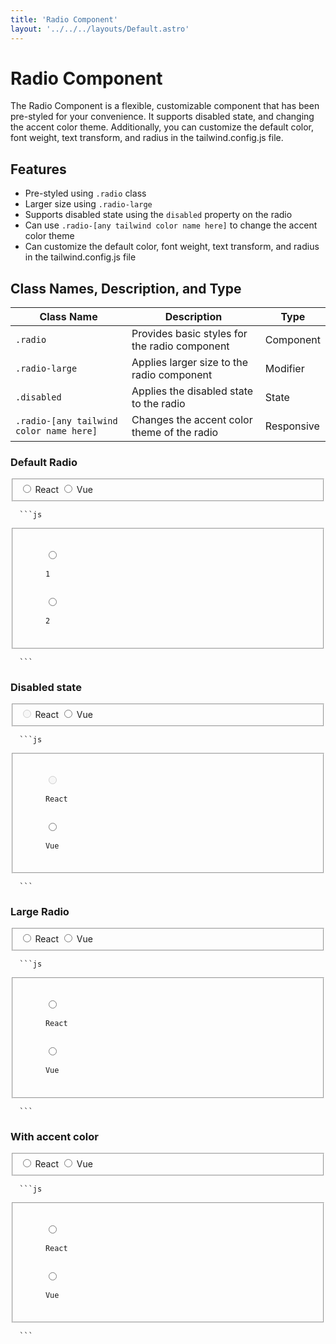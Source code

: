 ```yaml
---
title: 'Radio Component'
layout: '../../../layouts/Default.astro'
---
```



# Radio Component

The Radio Component is a flexible, customizable component that has been pre-styled for your convenience. It supports disabled state, and changing the accent color theme. Additionally, you can customize the default color, font weight, text transform, and radius in the tailwind.config.js file.

## Features

- Pre-styled using `.radio` class
- Larger size using `.radio-large`
- Supports disabled state using the `disabled` property on the radio
- Can use `.radio-[any tailwind color name here]` to change the accent color theme
- Can customize the default color, font weight, text transform, and radius in the tailwind.config.js file

## Class Names, Description, and Type

| Class Name                              | Description                                   | Type       |
| --------------------------------------- | --------------------------------------------- | ---------- |
| `.radio`                                | Provides basic styles for the radio component | Component  |
| `.radio-large`                          | Applies larger size to the radio component    | Modifier   |
| `.disabled`                             | Applies the disabled state to the radio       | State      |
| `.radio-[any tailwind color name here]` | Changes the accent color theme of the radio   | Responsive |

### Default Radio

<Preview>
  <fieldset>
    <label for='1' class='radio'>
      <input id='1' name='name' type='radio' />
      <span class='radio-input'></span>
      <span class='text-label'>React</span>
    </label>
    <label for='2' class='radio'>
      <input id='2' name='name' type='radio' />
      <span class='radio-input'></span>
      <span class='text-label'>Vue</span>
    </label>
  </fieldset>
</Preview>
<Code>
  ```js
  <fieldset>
    <label for='1' class='radio'>
      <input id='1' name='name' type='radio' />
      <span class='radio-input'></span>
      <span class='text-label'>1</span>
    </label>
    <label for='2' class='radio'>
      <input id='2' name='name' type='radio' />
      <span class='radio-input'></span>
      <span class='text-label'>2</span>
    </label>
  </fieldset>
  ```
</Code>

### Disabled state

<Preview>
  <fieldset>
    <label for='3' class='radio disabled'>
      <input id='3' name='name' type='radio' disabled />
      <span class='radio-input'></span>
      <span class='text-label'>React</span>
    </label>
    <label for='4' class='radio'>
      <input id='4' name='name' type='radio' />
      <span class='radio-input'></span>
      <span class='text-label'>Vue</span>
    </label>
  </fieldset>
</Preview>
<Code>
  ```js
  <fieldset>
    <label for='3' class='radio disabled'>
      <input id='3' name='name' type='radio' disabled />
      <span class='radio-input'></span>
      <span class='text-label'>React</span>
    </label>
    <label for='4' class='radio'>
      <input id='4' name='name' type='radio' />
      <span class='radio-input'></span>
      <span class='text-label'>Vue</span>
    </label>
  </fieldset>
  ```
</Code>

### Large Radio

<Preview>
  <fieldset>
    <label for='5' class='radio radio-large'>
      <input id='5' name='name' type='radio' />
      <span class='radio-input'></span>
      <span class='text-label'>React</span>
    </label>
    <label for='6' class='radio radio-large'>
      <input id='6' name='name' type='radio' />
      <span class='radio-input'></span>
      <span class='text-label'>Vue</span>
    </label>
  </fieldset>
</Preview>
<Code>
  ```js
  <fieldset>
    <label for='5' class='radio radio-large'>
      <input id='5' name='name' type='radio' />
      <span class='radio-input'></span>
      <span class='text-label'>React</span>
    </label>
    <label for='6' class='radio radio-large'>
      <input id='6' name='name' type='radio' />
      <span class='radio-input'></span>
      <span class='text-label'>Vue</span>
    </label>
  </fieldset>
  ```
</Code>

### With accent color

<Preview>
  <fieldset>
    <label for='7' class='radio radio-blue'>
      <input id='7' name='name' type='radio' />
      <span class='radio-input'></span>
      <span class='text-label'>React</span>
    </label>
    <label for='8' class='radio radio-green'>
      <input id='8' name='name' type='radio' />
      <span class='radio-input'></span>
      <span class='text-label'>Vue</span>
    </label>
  </fieldset>
</Preview>
<Code>
  ```js
  <fieldset>
    <label for='7' class='radio radio-blue'>
      <input id='7' name='name' type='radio' />
      <span class='radio-input'></span>
      <span class='text-label'>React</span>
    </label>
    <label for='8' class='radio radio-green'>
      <input id='8' name='name' type='radio' />
      <span class='radio-input'></span>
      <span class='text-label'>Vue</span>
    </label>
  </fieldset>
  ```
</Code>
